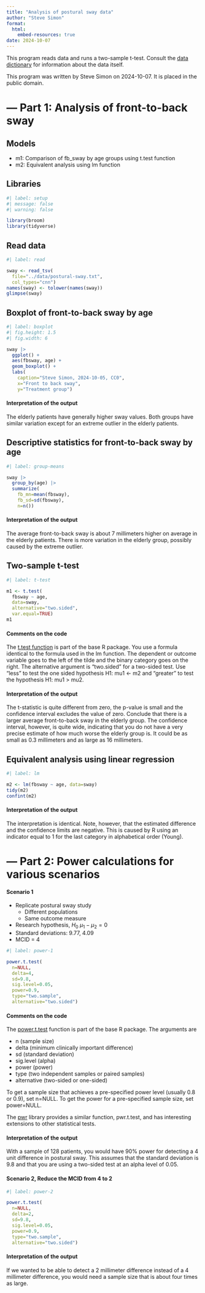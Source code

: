 ```yaml
---
title: "Analysis of postural sway data"
author: "Steve Simon"
format: 
  html:
    embed-resources: true
date: 2024-10-07
---
```


This program reads data and runs a two-sample t-test. Consult the [data dictionary][dic] for information about the data itself.

[dic]: https://github.com/pmean/data/blob/main/files/postural-sway.yaml

This program was written by Steve Simon on 2024-10-07. It is placed in the public domain.

# --- Part 1: Analysis of front-to-back sway

## Models

-   m1: Comparison of fb_sway by age groups using t.test function
-   m2: Equivalent analysis using lm function

## Libraries

```r
#| label: setup
#| message: false
#| warning: false

library(broom)
library(tidyverse)
```

## Read data

```r
#| label: read

sway <- read_tsv(
  file="../data/postural-sway.txt",
  col_types="cnn")
names(sway) <- tolower(names(sway))
glimpse(sway)
```

## Boxplot of front-to-back sway by age

```r
#| label: boxplot
#| fig.height: 1.5
#| fig.width: 6

sway |>
  ggplot() +
  aes(fbsway, age) +
  geom_boxplot() +
  labs(
    caption="Steve Simon, 2024-10-05, CC0",
    x="Front to back sway",
    y="Treatment group")
```

#### Interpretation of the output

The elderly patients have generally higher sway values. Both groups have similar variation except for an extreme outlier in the elderly patients.

## Descriptive statistics for front-to-back sway by age

```r
#| label: group-means

sway |>
  group_by(age) |>
  summarize(
    fb_mn=mean(fbsway),
    fb_sd=sd(fbsway),
    n=n())
```

#### Interpretation of the output

The average front-to-back sway is about 7 millimeters higher on average in the elderly patients. There is more variation in the elderly group, possibly caused by the extreme outlier.

## Two-sample t-test

```r
#| label: t-test

m1 <- t.test(
  fbsway ~ age, 
  data=sway,
  alternative="two.sided",
  var.equal=TRUE)
m1
```

#### Comments on the code

The [t.test function][ref-r-nodate] is part of the base R package. You use a formula identical to the formula used in the lm function. The dependent or outcome variable goes to the left of the tilde and the binary category goes on the right. The alternative argument is "two.sided" for a two-sided test. Use "less" to test the one sided hypothesis H1: mu1 <- m2 and "greater" to test the hypothesis H1: mu1 > mu2.

[ref-r-nodate]: https://stat.ethz.ch/R-manual/R-devel/library/stats/html/t.test.html

#### Interpretation of the output

The t-statistic is quite different from zero, the p-value is small and the confidence interval excludes the value of zero. Conclude that there is a larger average front-to-back sway in the elderly group. The confidence interval, however, is quite wide, indicating that you do not have a very precise estimate of how much worse the elderly group is. It could be as small as 0.3 millimeters and as large as 16 millimeters.

## Equivalent analysis using linear regression

```r
#| label: lm

m2 <- lm(fbsway ~ age, data=sway)
tidy(m2)
confint(m2)
```

#### Interpretation of the output

The interpretation is identical. Note, however, that the estimated difference and the confidence limits are negative. This is caused by R using an indicator equal to 1 for the last category in alphabetical order (Young).

# --- Part 2: Power calculations for various scenarios

#### Scenario 1

-   Replicate postural sway study
    -   Different populations
    -   Same outcome measure
-   Research hypothesis, $H_0\ \mu_1 - \mu_2 = 0$
-   Standard deviations: 9.77, 4.09
-   MCID = 4

```r
#| label: power-1

power.t.test(
  n=NULL,
  delta=4,
  sd=9.8,
  sig.level=0.05,
  power=0.9,
  type="two.sample",
  alternative="two.sided")
```

#### Comments on the code

The [power.t.test][ref-r-nodate1] function is part of the base R package. The arguments are

-   n (sample size)
-   delta (minimum clinically important difference)
-   sd (standard deviation)
-   sig.level (alpha)
-   power (power)
-   type (two independent samples or paired samples)
-   alternative (two-sided or one-sided)

To get a sample size that achieves a pre-specified power level (usually 0.8 or 0.9), set n=NULL. To get the power for a pre-specified sample size, set power=NULL.

The [pwr][ref-r-nodate2] library provides a similar function, pwr.t.test, and has interesting extensions to other statistical tests.

[ref-r-nodate1]: https://stat.ethz.ch/R-manual/R-patched/library/stats/html/power.t.test.html
[ref-r-nodate2]: https://CRAN.R-project.org/package=pwr

#### Interpretation of the output

With a sample of 128 patients, you would have 90% power for detecting a 4 unit difference in postural sway. This assumes that the standard deviation is 9.8 and that you are using a two-sided test at an alpha level of 0.05.

#### Scenario 2, Reduce the MCID from 4 to 2

```r
#| label: power-2

power.t.test(
  n=NULL,
  delta=2,
  sd=9.8,
  sig.level=0.05,
  power=0.9,
  type="two.sample",
  alternative="two.sided")
```

#### Interpretation of the output

If we wanted to be able to detect a 2 millimeter difference instead of a 4 millimeter difference, you would need a sample size that is about four times as large.
    
